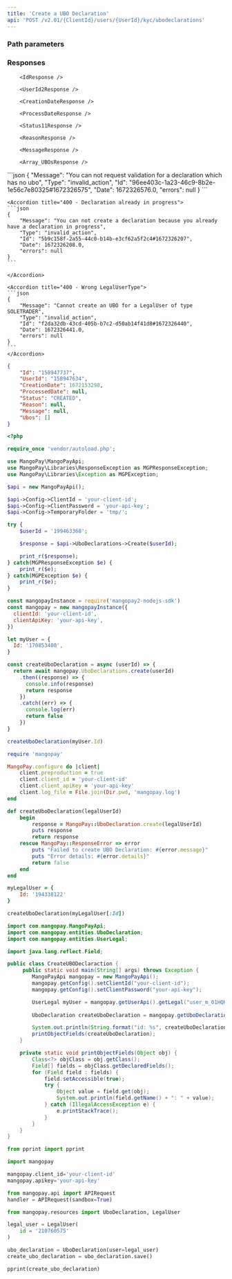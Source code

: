 ```yaml
---
title: 'Create a UBO Declaration'  
api: 'POST /v2.01/{ClientId}/users/{UserId}/kyc/ubodeclarations'  
---
```


  

### Path parameters  

<UserId />  

### Responses  

<AccordionGroup>
    <Accordion title="200">  

        <IdResponse />  

        <UserId2Response />  

        <CreationDateResponse />  

        <ProcessDateResponse />  

        <Status11Response />  

        <ReasonResponse />  

        <MessageResponse />  

        <Array_UBOsResponse />

</Accordion>
</AccordionGroup>  

<AccordionGroup>  
    <Accordion title="400 - Failed due to lack of UBO">
    ```json
    {
        "Message": "You can not request validation for a declaration which has no ubo",
        "Type": "invalid_action",
        "Id": "96ee403c-1a23-46c9-8b2e-1e56c7e80325#1672326575",
        "Date": 1672326576.0,
        "errors": null
    }  
    ```  
    </Accordion>
    
    <Accordion title="400 - Declaration already in progress">
    ```json
    {
        "Message": "You can not create a declaration because you already have a declaration in progress",
        "Type": "invalid_action",
        "Id": "5b9c158f-2a55-44c0-b14b-e3cf62a5f2c4#1672326207",
        "Date": 1672326208.0,
        "errors": null
    }  
    ```  

    </Accordion>
    
    <Accordion title="400 - Wrong LegalUserType">
    ```json
    {
        "Message": "Cannot create an UBO for a LegalUser of type SOLETRADER",
        "Type": "invalid_action",
        "Id": "f2da32db-43cd-405b-b7c2-d50ab14f41d8#1672326440",
        "Date": 1672326441.0,
        "errors": null
    }  
    ```  
    </Accordion>
</AccordionGroup>  

<ResponseExample>  

```json 200  
{
    "Id": "158947737",
    "UserId": "158947634",
    "CreationDate": 1672153298,
    "ProcessedDate": null,
    "Status": "CREATED",
    "Reason": null,
    "Message": null,
    "Ubos": []
}  
 ```  


</ResponseExample>  

<RequestExample>  
  
```php PHP  
<?php 

require_once 'vendor/autoload.php';

use MangoPay\MangoPayApi;
use MangoPay\Libraries\ResponseException as MGPResponseException;
use MangoPay\Libraries\Exception as MGPException;

$api = new MangoPayApi();

$api->Config->ClientId = 'your-client-id';
$api->Config->ClientPassword = 'your-api-key';
$api->Config->TemporaryFolder = 'tmp/';

try {
    $userId = '199463368';

    $response = $api->UboDeclarations->Create($userId);

    print_r($response);
} catch(MGPResponseException $e) {
    print_r($e);
} catch(MGPException $e) {
    print_r($e);
}  
```  

  
```javascript NodeJS  
const mangopayInstance = require('mangopay2-nodejs-sdk')
const mangopay = new mangopayInstance({
  clientId: 'your-client-id',
  clientApiKey: 'your-api-key',
})

let myUser = {
  Id: '170853400',
}

const createUboDeclaration = async (userId) => {
  return await mangopay.UboDeclarations.create(userId)
    .then((response) => {
      console.info(response)
      return response
    })
    .catch((err) => {
      console.log(err)
      return false
    })
}

createUboDeclaration(myUser.Id)  
```  

  
```ruby Ruby  
require 'mangopay'

MangoPay.configure do |client|
    client.preproduction = true
    client.client_id = 'your-client-id'
    client.client_apiKey = 'your-api-key'
    client.log_file = File.join(Dir.pwd, 'mangopay.log')
end

def createUboDeclaration(legalUserId)
    begin
        response = MangoPay::UboDeclaration.create(legalUserId)
        puts response
        return response
    rescue MangoPay::ResponseError => error
        puts "Failed to create UBO Declaration: #{error.message}"
        puts "Error details: #{error.details}"
        return false
    end
end

myLegalUser = {
    Id: '194338122'
}

createUboDeclaration(myLegalUser[:Id])  
```  

```java Java
import com.mangopay.MangoPayApi;
import com.mangopay.entities.UboDeclaration;
import com.mangopay.entities.UserLegal;

import java.lang.reflect.Field;

public class CreateUBODeclaraction {
     public static void main(String[] args) throws Exception {
        MangoPayApi mangopay = new MangoPayApi();
        mangopay.getConfig().setClientId("your-client-id");
        mangopay.getConfig().setClientPassword("your-api-key");

        UserLegal myUser = mangopay.getUserApi().getLegal("user_m_01HQK53VP687RBSH2Q5TJZRR3S");
    
        UboDeclaration createUboDeclaration = mangopay.getUboDeclarationApi().create(myUser.getId());

        System.out.println(String.format("id: %s", createUboDeclaration.getId()));
        printObjectFields(createUboDeclaration);
    }

    private static void printObjectFields(Object obj) {
        Class<?> objClass = obj.getClass();
        Field[] fields = objClass.getDeclaredFields();
        for (Field field : fields) {
            field.setAccessible(true);
            try {
                Object value = field.get(obj);
                System.out.println(field.getName() + ": " + value);
            } catch (IllegalAccessException e) {
                e.printStackTrace();
            }
        }
    }
}
```
  
```python Python  
from pprint import pprint

import mangopay

mangopay.client_id='your-client-id'
mangopay.apikey='your-api-key'

from mangopay.api import APIRequest
handler = APIRequest(sandbox=True)

from mangopay.resources import UboDeclaration, LegalUser

legal_user = LegalUser(
    id = '210760575'
)

ubo_declaration = UboDeclaration(user=legal_user)
create_ubo_declaration = ubo_declaration.save()

pprint(create_ubo_declaration)  
```  

  
</RequestExample>